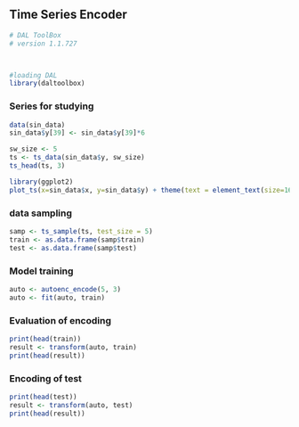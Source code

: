 ## Time Series Encoder

```r
# DAL ToolBox
# version 1.1.727



#loading DAL
library(daltoolbox)
```

### Series for studying

```r
data(sin_data)
sin_data$y[39] <- sin_data$y[39]*6
```

```r
sw_size <- 5
ts <- ts_data(sin_data$y, sw_size)
ts_head(ts, 3)
```

```r
library(ggplot2)
plot_ts(x=sin_data$x, y=sin_data$y) + theme(text = element_text(size=16))
```

### data sampling

```r
samp <- ts_sample(ts, test_size = 5)
train <- as.data.frame(samp$train)
test <- as.data.frame(samp$test)
```

### Model training

```r
auto <- autoenc_encode(5, 3)
auto <- fit(auto, train)
```

### Evaluation of encoding

```r
print(head(train))
result <- transform(auto, train)
print(head(result))
```

### Encoding of test

```r
print(head(test))
result <- transform(auto, test)
print(head(result))
```

